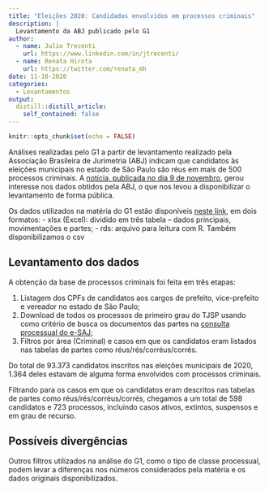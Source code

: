 ```yaml
---
title: "Eleições 2020: Candidados envolvidos em processos criminais"
description: |
  Levantamento da ABJ publicado pelo G1
author:
  - name: Julio Trecenti
    url: https://www.linkedin.com/in/jtrecenti/
  - name: Renata Hirota
    url: https://twitter.com/renata_mh
date: 11-10-2020
categories:
  - Levantamentos
output:
  distill::distill_article:
    self_contained: false
---
```


```r
knitr::opts_chunk$set(echo = FALSE)
```

Análises realizadas pelo G1 a partir de levantamento realizado pela Associação Brasileira de Jurimetria (ABJ) indicam que candidatos às eleições municipais no estado de São Paulo são réus em mais de 500 processos criminais. A [notícia, publicada no dia 9 de novembro](https://g1.globo.com/politica/eleicoes/2020/eleicao-em-numeros/noticia/2020/11/09/candidatos-em-sp-sao-reus-em-mais-de-500-processos-criminais-lista-de-crimes-inclui-tortura-homicidio-e-violencia-domestica.ghtml), gerou interesse nos dados obtidos pela ABJ, o que nos levou a disponibilizar o levantamento de forma pública. 

Os dados utilizados na matéria do G1 estão disponíveis [neste link](https://abj.ddns.net:444/index.php/s/nyQH2EtB5PTKogw/download), em dois formatos:
- xlsx (Excel): dividido em três tabela -- dados principais, movimentações e partes;
- rds: arquivo para leitura com R.
Também disponibilizamos o csv

## Levantamento dos dados

A obtenção da base de processos criminais foi feita em três etapas:

1. Listagem dos CPFs de candidatos aos cargos de prefeito, vice-prefeito e vereador no estado de São Paulo;
2. Download de todos os processos de primeiro grau do TJSP usando como critério de busca os documentos das partes na [consulta processual do e-SAJ](https://esaj.tjsp.jus.br/cpopg/open.do);
3. Filtros por área (Criminal) e casos em que os candidatos eram listados nas tabelas de partes como réus/rés/corréus/corrés.

Do total de 93.373 candidatos inscritos nas eleições municipais de 2020, 1.364 deles estavam de alguma forma envolvidos com processos criminais.

Filtrando para os casos em que os candidatos eram descritos nas tabelas de partes como réus/rés/corréus/corrés, chegamos a um total de 598 candidatos e 723 processos, incluindo casos ativos, extintos, suspensos e em grau de recurso.

## Possíveis divergências

Outros filtros utilizados na análise do G1, como o tipo de classe processual, podem levar a diferenças nos números considerados pela matéria e os dados originais disponibilizados.


